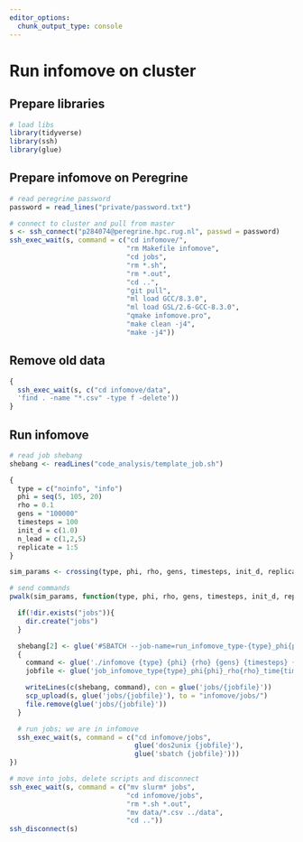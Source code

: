 ```yaml
---
editor_options:
  chunk_output_type: console
---
```


# Run infomove on cluster

## Prepare libraries

```r
# load libs
library(tidyverse)
library(ssh)
library(glue)
```

## Prepare infomove on Peregrine

```r
# read peregrine password
password = read_lines("private/password.txt")

# connect to cluster and pull from master
s <- ssh_connect("p284074@peregrine.hpc.rug.nl", passwd = password)
ssh_exec_wait(s, command = c("cd infomove/",
                             "rm Makefile infomove",
                             "cd jobs",
                             "rm *.sh",
                             "rm *.out",
                             "cd ..",
                             "git pull",
                             "ml load GCC/8.3.0",
                             "ml load GSL/2.6-GCC-8.3.0",
                             "qmake infomove.pro",
                             "make clean -j4",
                             "make -j4"))
```

## Remove old data

```r
{
  ssh_exec_wait(s, c("cd infomove/data",
  'find . -name "*.csv" -type f -delete'))
}
```

## Run infomove

```r
# read job shebang
shebang <- readLines("code_analysis/template_job.sh")

{
  type = c("noinfo", "info")
  phi = seq(5, 105, 20)
  rho = 0.1
  gens = "100000"
  timesteps = 100
  init_d = c(1.0)
  n_lead = c(1,2,5)
  replicate = 1:5
}

sim_params <- crossing(type, phi, rho, gens, timesteps, init_d, replicate)

# send commands
pwalk(sim_params, function(type, phi, rho, gens, timesteps, init_d, replicate){

  if(!dir.exists("jobs")){
    dir.create("jobs")
  }

  shebang[2] <- glue('#SBATCH --job-name=run_infomove_type-{type}_phi{phi}_rho{rho}_time{timesteps}_init_d{init_d}_rep{replicate}')
  {
    command <- glue('./infomove {type} {phi} {rho} {gens} {timesteps} {init_d} {replicate}')
    jobfile <- glue('job_infomove_type{type}_phi{phi}_rho{rho}_time{timesteps}_init_d{init_d}_rep{replicate}.sh')

    writeLines(c(shebang, command), con = glue('jobs/{jobfile}'))
    scp_upload(s, glue('jobs/{jobfile}'), to = "infomove/jobs/")
    file.remove(glue('jobs/{jobfile}'))
  }

  # run jobs; we are in infomove
  ssh_exec_wait(s, command = c("cd infomove/jobs",
                               glue('dos2unix {jobfile}'),
                               glue('sbatch {jobfile}')))
})
```

```r
# move into jobs, delete scripts and disconnect
ssh_exec_wait(s, command = c("mv slurm* jobs",
                             "cd infomove/jobs",
                             "rm *.sh *.out",
                             "mv data/*.csv ../data",
                             "cd .."))
ssh_disconnect(s)
```
